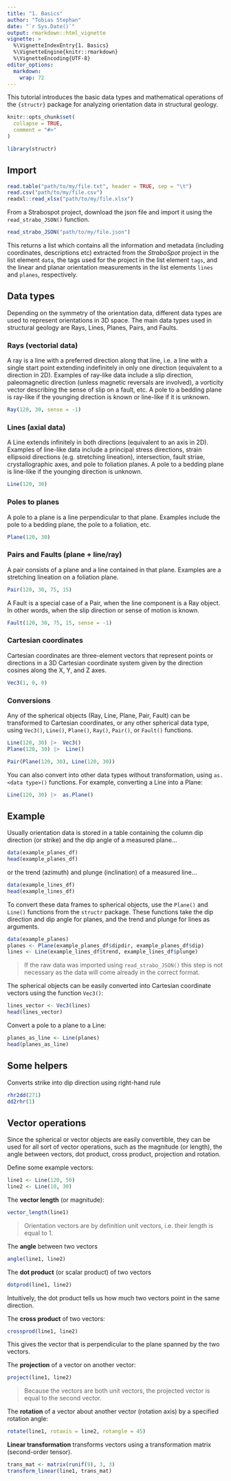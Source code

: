 ```yaml
---
title: "1. Basics"
author: "Tobias Stephan"
date: "`r Sys.Date()`"
output: rmarkdown::html_vignette
vignette: >
  %\VignetteIndexEntry{1. Basics}
  %\VignetteEngine{knitr::rmarkdown}
  %\VignetteEncoding{UTF-8}
editor_options: 
  markdown: 
    wrap: 72
---
```


This tutorial introduces the basic data types and mathematical operations of the `{structr}` package for analyzing orientation data in structural geology.

```r
knitr::opts_chunk$set(
  collapse = TRUE,
  comment = "#>"
)
```

 
```r
library(structr)
```

## Import 

```r
read.table("path/to/my/file.txt", header = TRUE, sep = "\t")
read.csv("path/to/my/file.csv")
readxl::read_xlsx("path/to/my/file.xlsx")
```

From a Strabospot project, download the json file and import it using the `read_strabo_JSON()` function.

 
```r
read_strabo_JSON("path/to/my/file.json")
```

This returns a list which contains all the information and metadata (including coordinates, descriptions etc) extracted from the *StraboSpot* project in the list element `data`, the tags used for the project in the list element `tags`, and the linear and planar orientation measurements in the list elements `lines` and `planes`, respectively.


## Data types
Depending on the symmetry of the orientation data, different data types are used to represent orientations in 3D space.
The main data types used in structural geology are Rays, Lines, Planes, Pairs, and Faults.

### Rays (vectorial data)
A ray is a line with a preferred direction along that line, i.e. a line with a single start point extending indefinitely in only one direction (equivalent to a direction in 2D).
Examples of ray-like data include a slip direction, paleomagnetic direction (unless magnetic reversals are involved), a vorticity vector describing the sense of slip on
a fault, etc. 
A pole to a bedding plane is ray-like if the younging direction is known or line-like if it is unknown.

```r
Ray(120, 30, sense = -1)
```

### Lines (axial data)
A Line extends infinitely in both directions (equivalent to an axis in 2D).
Examples of line-like data include a principal stress directions, strain ellipsoid directions (e.g. stretching lineation), intersection, fault striae, crystallographic axes, and pole to foliation planes.
A pole to a bedding plane is line-like if the younging direction is unknown.

```r
Line(120, 30)
```

### Poles to planes
A pole to a plane is a line perpendicular to that plane. Examples include
the pole to a bedding plane, the pole to a foliation, etc.

```r
Plane(120, 30)
```

### Pairs and Faults (plane + line/ray)
A pair consists of a plane and a line contained in that plane. Examples are a stretching lineation  on a foliation plane.

```r
Pair(120, 30, 75, 15)
```

A Fault is a special case of a Pair, when the line component is a Ray object. In other words, when the slip direction or sense of motion is known. 

```r
Fault(120, 30, 75, 15, sense = -1)
```


### Cartesian coordinates
Cartesian coordinates are three-element vectors that represent points or directions in a 3D Cartesian coordinate system given by the direction cosines along the X, Y, and Z axes.

```r
Vec3(1, 0, 0)
```

### Conversions

Any of the spherical objects (Ray, Line, Plane, Pair, Fault) can be transformed to Cartesian coordinates, or any other spherical data type, using `Vec3()`, `Line()`, `Plane()`, `Ray()`, `Pair()`, or `Fault()` functions. 

```r
Line(120, 30) |>  Vec3()
Plane(120, 30) |>  Line()

Pair(Plane(120, 30), Line(120, 30))
```

You can also convert into other data types without transformation, using `as.<data type>()` functions. For example, converting a Line into a Plane:

```r
Line(120, 30) |>  as.Plane()
```


## Example
Usually orientation data is stored in a table containing the column dip direction (or strike) and the dip angle of a measured plane...

 
```r
data(example_planes_df)
head(example_planes_df)
```

 
or the trend (azimuth) and plunge (inclination) of a measured line...

```r
data(example_lines_df)
head(example_lines_df)
```

To convert these data frames to spherical objects, use the `Plane()` and `Line()` functions from the `structr` package. These functions take the dip direction and dip angle for planes, and the trend and plunge for lines as arguments.

```r
data(example_planes)
planes <- Plane(example_planes_df$dipdir, example_planes_df$dip)
lines <- Line(example_lines_df$trend, example_lines_df$plunge)
```
 > If the raw data was imported using `read_strabo_JSON()` this step is not necessary as the data will come already in the correct format.

The spherical objects can be easily converted into Cartesian coordinate vectors using the function `Vec3()`:

```r
lines_vector <- Vec3(lines)
head(lines_vector)
```

 Convert a pole to a plane to a Line:
```r
planes_as_line <- Line(planes)
head(planes_as_line)
```


## Some helpers
Converts strike into dip direction using right-hand rule

```r
rhr2dd(271)
dd2rhr(1)
```

 
## Vector operations
Since the spherical or vector objects are easily convertible, they can be used for all sort of vector operations, such as the magnitude (or length), 
the angle between vectors, dot product, cross product, projection and rotation.

Define some example vectors:

```r
line1 <- Line(120, 50)
line2 <- Line(10, 30)
```

 
The **vector length** (or magnitude):

```r
vector_length(line1)
```

> Orientation vectors are by definition unit vectors, i.e. their length is equal to 1.

The **angle** between two vectors

```r
angle(line1, line2)
```

 
The **dot product** (or scalar product) of two  vectors

```r
dotprod(line1, line2)
```

Intuitively, the dot product tells us how much two vectors point in the same direction.

The **cross product** of two  vectors:

 
```r
crossprod(line1, line2)
```

This gives the vector that is perpendicular to the plane spanned by the two vectors.

The **projection** of a vector on another vector:

```r
project(line1, line2)
```

> Because the vectors are both unit vectors, the projected vector is equal to the second vector.

 
The **rotation** of a vector about another vector (rotation axis) by a specified rotation angle:

```r
rotate(line1, rotaxis = line2, rotangle = 45)
```

**Linear transformation** transforms vectors using a transformation matrix (second-order tensor). 

```r
trans_mat <- matrix(runif(9), 3, 3)
transform_linear(line1, trans_mat)
```

